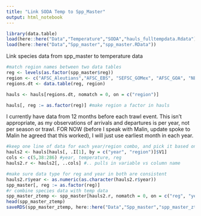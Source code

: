 ```yaml
---
title: "Link SODA Temp to Spp_Master"
output: html_notebook
---
```


```r
library(data.table)
load(here::here("Data","Temperature","SODA","hauls_fulltempdata.Rdata"))
load(here::here("Data","Spp_master","spp_master.RData"))
```

Link species data from spp_master to temperature data

```r
#match region names between two data tables
reg <- levels(as.factor(spp_master$reg))
region <- c("AFSC_Aleutians","AFSC_EBS", "SEFSC_GOMex", "AFSC_GOA", "NEFSC_NEUS", "DFO_Newfoundland", "SCDNR_SEUS", "DFO_ScotianShelf", "AFSC_WCTri")
regions.dt <- data.table(reg, region)

hauls <- hauls[regions.dt, nomatch = 0, on = c("region")]

hauls[, reg := as.factor(reg)] #make region a factor in hauls

```

I currently have data from 12 months before each trawl event. This isn't appropriate, as my observations of arrivals and departures is per year, not per season or trawl. FOR NOW (before I speak with Malin, update spoke to Malin he agreed that this worked), I will just use earliest month in each year. 

```r
#keep one line of data for each year/region combo, and pick it based on smaller month value
hauls2 <- hauls[hauls[, .I[1], by = c("year", "region")]$V1]
cols <- c(5,38:286) #year, temperature, reg
hauls2.r <- hauls2[, ..cols] #.. pulls in variable vs column name

```


```r
#make sure data type for reg and year in both are consistent
hauls2.r$year <- as.numeric(as.character(hauls2.r$year))
spp_master[, reg := as.factor(reg)]
#r combine species data with temp data
spp_master_ztemp <- spp_master[hauls2.r, nomatch = 0, on = c("reg", "year")]
head(spp_master_ztemp)
saveRDS(spp_master_ztemp, here::here("Data","Spp_master","spp_master_ztemp.rds"))
```
